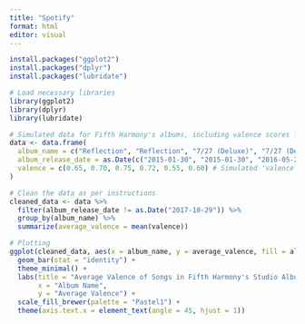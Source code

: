 ```yaml
---
title: "Spotify"
format: html
editor: visual
---
```


```r
install.packages("ggplot2")
install.packages("dplyr")
install.packages("lubridate")
```

```r
# Load necessary libraries
library(ggplot2)
library(dplyr)
library(lubridate)

# Simulated data for Fifth Harmony's albums, including valence scores for tracks
data <- data.frame(
  album_name = c("Reflection", "Reflection", "7/27 (Deluxe)", "7/27 (Deluxe)", "Fifth Harmony", "Fifth Harmony"),
  album_release_date = as.Date(c("2015-01-30", "2015-01-30", "2016-05-27", "2016-05-27", "2017-08-25", "2017-08-25")),
  valence = c(0.65, 0.70, 0.75, 0.72, 0.55, 0.60) # Simulated 'valence' scores
)

# Clean the data as per instructions
cleaned_data <- data %>%
  filter(album_release_date != as.Date("2017-10-29")) %>%
  group_by(album_name) %>%
  summarize(average_valence = mean(valence))

# Plotting
ggplot(cleaned_data, aes(x = album_name, y = average_valence, fill = album_name)) +
  geom_bar(stat = "identity") +
  theme_minimal() +
  labs(title = "Average Valence of Songs in Fifth Harmony's Studio Albums",
       x = "Album Name",
       y = "Average Valence") +
  scale_fill_brewer(palette = "Pastel1") +
  theme(axis.text.x = element_text(angle = 45, hjust = 1))

```
